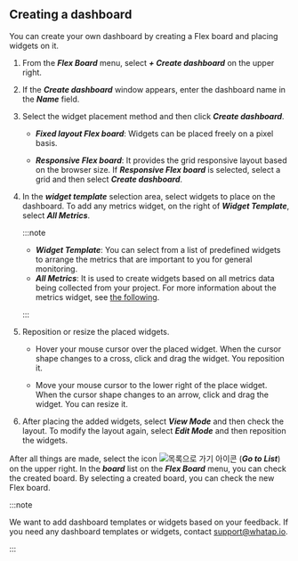## Creating a dashboard

You can create your own dashboard by creating a Flex board and placing widgets on it.

1. From the **_Flex Board_** menu, select **_+ Create dashboard_** on the upper right.

2. If the **_Create dashboard_** window appears, enter the dashboard name in the **_Name_** field.

3. Select the widget placement method and then click **_Create dashboard_**.

   - **_Fixed layout Flex board_**: Widgets can be placed freely on a pixel basis.

   - **_Responsive Flex board_**: It provides the grid responsive layout based on the browser size. If **_Responsive Flex board_** is selected, select a grid and then select **_Create dashboard_**.

4. In the **_widget template_** selection area, select widgets to place on the dashboard. To add any metrics widget, on the right of **_Widget Template_**, select **_All Metrics_**.

   :::note

   - **_Widget Template_**: You can select from a list of predefined widgets to arrange the metrics that are important to you for general monitoring.
   - **_All Metrics_**: It is used to create widgets based on all metrics data being collected from your project. For more information about the metrics widget, see [the following](flexboard-metric-widget).

   :::

5. Reposition or resize the placed widgets.

   - Hover your mouse cursor over the placed widget. When the cursor shape changes to a cross, click and drag the widget. You reposition it.

   - Move your mouse cursor to the lower right of the place widget. When the cursor shape changes to an arrow, click and drag the widget. You can resize it.

6. After placing the added widgets, select **_View Mode_** and then check the layout. To modify the layout again, select **_Edit Mode_** and then reposition the widgets.

After all things are made, select the icon ![목록으로 가기 아이콘](/img/ico-exit.svg) (**_Go to List_**) on the upper right. In the **_board_** list on the **_Flex Board_** menu, you can check the created board. By selecting a created board, you can check the new Flex board.

:::note

We want to add dashboard templates or widgets based on your feedback. If you need any dashboard templates or widgets, contact [support@whatap.io](mailto:support@whatap.io).

:::
